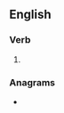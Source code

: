 ==English==

===Verb===
{{head|en|verb form}}

# {{en-third-person singular of|lionise}}

===Anagrams===
* {{anagrams|en|elisions|isolines|oiliness}}
